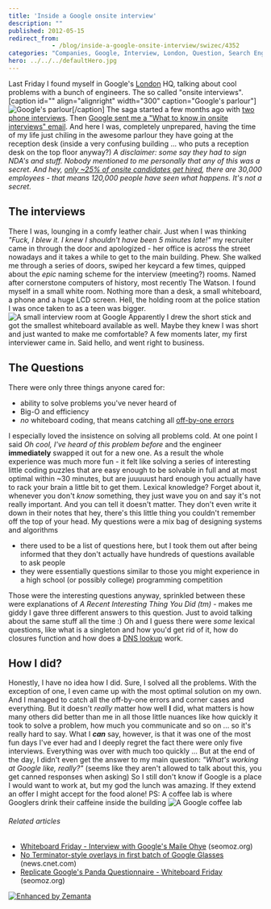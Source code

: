 ```yaml
---
title: 'Inside a Google onsite interview'
description: ""
published: 2012-05-15
redirect_from: 
            - /blog/inside-a-google-onsite-interview/swizec/4352
categories: "Companies, Google, Interview, London, Question, Search Engines, Travel + Events"
hero: ../../../defaultHero.jpg
---
```

Last Friday I found myself in Google&#x27;s [London](<http://maps.google.com/maps?ll=51.5072222222,-0.1275&spn=0.1,0.1&q=51.5072222222,-0.1275 (London)&t=h> "London") HQ, talking about cool problems with a bunch of engineers. The so called &quot;onsite interviews&quot;. \[caption id=&quot;&quot; align=&quot;alignright&quot; width=&quot;300&quot; caption=&quot;Google&#x27;s parlour&quot;]![Google's parlour](http://distilleryimage0.s3.amazonaws.com/c159a6949b5311e1a92a1231381b6f02_7.jpg "Google's parlour")\[/caption] The saga started a few months ago with [two phone interviews](http://swizec.com/blog/a-google-phone-interview/swizec/3813 "A Google phone interview"). Then [Google sent me a &quot;What to know in onsite interviews&quot; email](http://swizec.com/blog/google-sent-me-a-what-to-know-in-on-site-interviews-email-here-it-is/swizec/4251 "Google sent me a “what to know in on-site interviews” email. Here it is."). And here I was, completely unprepared, having the time of my life just chiling in the awesome parlour they have going at the reception desk (inside a very confusing building ... who puts a reception desk on the top floor anyway?) _A disclaimer: some say they had to sign NDA&#x27;s and stuff. Nobody mentioned to me personally that any of this was a secret. And hey, [only ~25% of onsite candidates get hired](http://www.quora.com/How-many-people-who-take-the-Google-onsite-interviews-end-up-getting-the-job), there are 30,000 employees - that means 120,000 people have seen what happens._ _It&#x27;s not a secret._

## The interviews

There I was, lounging in a comfy leather chair. Just when I was thinking _&quot;Fuck, I blew it. I knew I shouldn&#x27;t have been 5 minutes late!&quot;_ my recruiter came in through the door and apologized - her office is across the street nowadays and it takes a while to get to the main building. Phew. She walked me through a series of doors, swiped her keycard a few times, quipped about the _epic_ naming scheme for the interview (meeting?) rooms. Named after cornerstone computers of history, most recently The Watson. I found myself in a small white room. Nothing more than a desk, a small whiteboard, a phone and a huge LCD screen. Hell, the holding room at the police station I was once taken to as a teen was bigger. ![A small interview room at Google](http://distilleryimage11.instagram.com/f70b24e69e7f11e1af7612313813f8e8_7.jpg "A small interview room at Google") Apparently I drew the short stick and got the smallest whiteboard available as well. Maybe they knew I was short and just wanted to make me comfortable? A few moments later, my first interviewer came in. Said hello, and went right to business.

## The Questions

There were only three things anyone cared for:

- ability to solve problems you&#x27;ve never heard of
- Big-O and efficiency
- _no_ whiteboard coding, that means catching all [off-by-one errors](http://en.wikipedia.org/wiki/Off-by-one_error "Off-by-one error")

I especially loved the insistence on solving all problems cold. At one point I said _Oh cool, I&#x27;ve heard of this problem before_ and the engineer **immediately** swapped it out for a new one. As a result the whole experience was much more fun - it felt like solving a series of interesting little coding puzzles that are easy enough to be solvable in full and at most optimal within ~30 minutes, but are juuuuust hard enough you actually have to rack your brain a little bit to get them. Lexical knowledge? Forget about it, whenever you don&#x27;t _know_ something, they just wave you on and say it&#x27;s not really important. And you can tell it doesn&#x27;t matter. They don&#x27;t even write it down in their notes that hey, there&#x27;s this little thing you couldn&#x27;t remember off the top of your head. My questions were a mix bag of designing systems and algorithms

- there used to be a list of questions here, but I took them out after being informed that they don&#x27;t actually have hundreds of questions available to ask people
- they were essentially questions similar to those you might experience in a high school (or possibly college) programming competition

Those were the interesting questions anyway, sprinkled between these were explanations of _A Recent Interesting Thing You Did (tm)_ - makes me giddy I gave three different answers to this question. Just to avoid talking about the same stuff all the time :) Oh and I guess there were _some_ lexical questions, like what is a singleton and how you&#x27;d get rid of it, how do closures function and how does a [DNS lookup](http://en.wikipedia.org/wiki/Domain_Name_System "Domain Name System") work.

## How I did?

Honestly, I have no idea how I did. Sure, I solved all the problems. With the exception of one, I even came up with the most optimal solution on my own. And I managed to catch all the off-by-one errors and corner cases and everything. But it doesn&#x27;t _really_ matter how well **I** did, what matters is how many others did better than me in all those little nuances like how quickly it took to solve a problem, how much you communicate and so on ... so it&#x27;s really hard to say. What I **_can_** say, however, is that it was one of the most fun days I&#x27;ve ever had and I deeply regret the fact there were only five interviews. Everything was over with much too quickly ... But at the end of the day, I didn&#x27;t even get the answer to my main question: _&quot;What&#x27;s working at Google like, really?&quot;_ (seems like they aren&#x27;t allowed to talk about this, you get canned responses when asking) So I still don&#x27;t know if Google is a place I would want to work at, but my god the lunch was amazing. If they extend an offer I might accept for the food alone! PS: A coffee lab is where Googlers drink their caffeine inside the building ![A Google coffee lab](http://distilleryimage2.instagram.com/23b9b7a09e8011e1a9f71231382044a1_7.jpg "A Google coffee lab")

###### Related articles

- [Whiteboard Friday - Interview with Google&#x27;s Maile Ohye](http://www.seomoz.org/blog/whiteboard-friday-interview-with-googles-maile-ohye) (seomoz.org)
- [No Terminator-style overlays in first batch of Google Glasses](http://news.cnet.com/8301-1035_3-57434191-94/no-terminator-style-overlays-in-first-batch-of-google-glasses/?part=rss&subj=News-Mobile) (news.cnet.com)
- [Replicate Google&#x27;s Panda Questionnaire - Whiteboard Friday](http://www.seomoz.org/blog/replicate-googles-panda-questionnaire-whiteboard-friday) (seomoz.org)

[![Enhanced by Zemanta](http://img.zemanta.com/zemified_e.png?x-id=02b2f493-1a1f-44ab-befd-b24077cff27e)](http://www.zemanta.com/?px "Enhanced by Zemanta")
